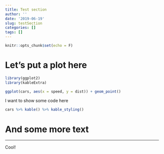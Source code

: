 ```yaml
---
title: Test section
author: ''
date: '2019-06-19'
slug: testSection
categories: []
tags: []
---
```


```r
knitr::opts_chunk$set(echo = F)
```

# Let's put a plot here

```r
library(ggplot2)
library(kableExtra)

ggplot(cars, aes(x = speed, y = dist)) + geom_point()
```

I want to show some code here

```r
cars %>% kable() %>% kable_styling()
```

# And some more text

----------

Cool! 